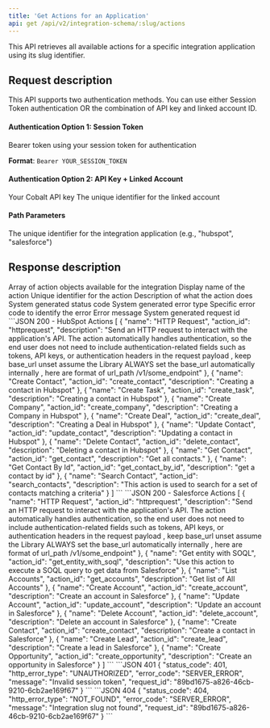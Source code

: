 ```yaml
---
title: 'Get Actions for an Application'
api: get /api/v2/integration-schema/:slug/actions
---
```


This API retrieves all available actions for a specific integration application using its slug identifier.

## Request description

<Note>
This API supports two authentication methods. You can use either Session Token authentication OR the combination of API key and linked account ID.
</Note>

#### Authentication Option 1: Session Token
<ParamField header="Authorization" type="string" required>
  Bearer token using your session token for authentication
  
  **Format**: `Bearer YOUR_SESSION_TOKEN`
</ParamField>

#### Authentication Option 2: API Key + Linked Account
<ParamField header="x-api-key" type="string" required>
  Your Cobalt API key
</ParamField>

<ParamField header="linked_account_id" type="string" required>
  The unique identifier for the linked account
</ParamField>

#### Path Parameters
<ParamField path="slug" type="string" required>
  The unique identifier for the integration application (e.g., "hubspot", "salesforce")
</ParamField>

## Response description

<Tabs>
  <Tab title="200">
    <ResponseField name="actions" type="array">
      Array of action objects available for the integration
      <Expandable title="Action Object">
        <ResponseField name="name" type="string">
          Display name of the action
        </ResponseField>
        <ResponseField name="action_id" type="string">
          Unique identifier for the action
        </ResponseField>
        <ResponseField name="description" type="string">
          Description of what the action does
        </ResponseField>
      </Expandable>
    </ResponseField>
  </Tab>
  <Tab title="Error">
    <ResponseField name="status_code" type="integer">
      System generated status code
    </ResponseField>
    <ResponseField name="http_error_type" type="string">
      System generated error type
    </ResponseField>
    <ResponseField name="error_code" type="string">
      Specific error code to identify the error
    </ResponseField>
    <ResponseField name="message" type="string">
      Error message
    </ResponseField>
    <ResponseField name="request_id" type="string">
      System generated request id
    </ResponseField>
  </Tab>
</Tabs>

<ResponseExample>
```JSON 200 - HubSpot Actions
[
    {
        "name": "HTTP Request",
        "action_id": "httprequest",
        "description": "Send an HTTP request to interact with the application's API. The action automatically handles authentication, so the end user does not need to include authentication-related fields such as tokens, API keys, or authentication headers in the request payload , keep base_url unset assume the Library ALWAYS set the base_url automatically internally , here are format of url_path /v1/some_endpoint"
    },
    {
        "name": "Create Contact",
        "action_id": "create_contact",
        "description": "Creating a contact in Hubspot"
    },
    {
        "name": "Create Task",
        "action_id": "create_task",
        "description": "Creating a contact in Hubspot"
    },
    {
        "name": "Create Company",
        "action_id": "create_company",
        "description": "Creating a Company in Hubspot"
    },
    {
        "name": "Create Deal",
        "action_id": "create_deal",
        "description": "Creating a Deal in Hubspot"
    },
    {
        "name": "Update Contact",
        "action_id": "update_contact",
        "description": "Updating a contact in Hubspot"
    },
    {
        "name": "Delete Contact",
        "action_id": "delete_contact",
        "description": "Deleting a contact in Hubspot"
    },
    {
        "name": "Get Contact",
        "action_id": "get_contact",
        "description": "Get all contacts."
    },
    {
        "name": "Get Contact By Id",
        "action_id": "get_contact_by_id",
        "description": "get a contact by id"
    },
    {
        "name": "Search Contact",
        "action_id": "search_contacts",
        "description": "This action is used to search for a set of contacts matching a criteria"
    }
]
```
```JSON 200 - Salesforce Actions
[
    {
        "name": "HTTP Request",
        "action_id": "httprequest",
        "description": "Send an HTTP request to interact with the application's API. The action automatically handles authentication, so the end user does not need to include authentication-related fields such as tokens, API keys, or authentication headers in the request payload , keep base_url unset assume the Library ALWAYS set the base_url automatically internally , here are format of url_path /v1/some_endpoint"
    },
    {
        "name": "Get entity with SOQL",
        "action_id": "get_entity_with_soql",
        "description": "Use this action to execute a SOQL query to get data from Salesforce"
    },
    {
        "name": "List Accounts",
        "action_id": "get_accounts",
        "description": "Get list of All Accounts"
    },
    {
        "name": "Create Account",
        "action_id": "create_account",
        "description": "Create an account in Salesforce"
    },
    {
        "name": "Update Account",
        "action_id": "update_account",
        "description": "Update an account in Salesforce"
    },
    {
        "name": "Delete Account",
        "action_id": "delete_account",
        "description": "Delete an account in Salesforce"
    },
    {
        "name": "Create Contact",
        "action_id": "create_contact",
        "description": "Create a contact in Salesforce"
    },
    {
        "name": "Create Lead",
        "action_id": "create_lead",
        "description": "Create a lead in Salesforce"
    },
    {
        "name": "Create Opportunity",
        "action_id": "create_opportunity",
        "description": "Create an opportunity in Salesforce"
    }
]
```
```JSON 401
{
    "status_code": 401,
    "http_error_type": "UNAUTHORIZED",
    "error_code": "SERVER_ERROR",
    "message": "Invalid session token",
    "request_id": "89bd1675-a826-46cb-9210-6cb2ae169f67"
}
```
```JSON 404
{
    "status_code": 404,
    "http_error_type": "NOT_FOUND",
    "error_code": "SERVER_ERROR",
    "message": "Integration slug not found",
    "request_id": "89bd1675-a826-46cb-9210-6cb2ae169f67"
}
```
</ResponseExample> 